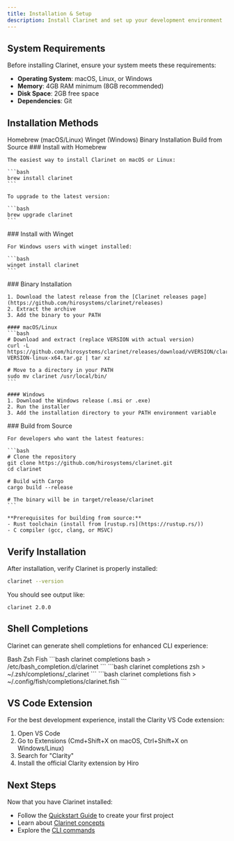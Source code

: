 ```yaml
---
title: Installation & Setup
description: Install Clarinet and set up your development environment
---
```



## System Requirements

Before installing Clarinet, ensure your system meets these requirements:

- **Operating System**: macOS, Linux, or Windows
- **Memory**: 4GB RAM minimum (8GB recommended)
- **Disk Space**: 2GB free space
- **Dependencies**: Git

## Installation Methods

<Tabs defaultValue="homebrew">
  <TabsList>
    <TabsTrigger value="homebrew">Homebrew (macOS/Linux)</TabsTrigger>
    <TabsTrigger value="winget">Winget (Windows)</TabsTrigger>
    <TabsTrigger value="binary">Binary Installation</TabsTrigger>
    <TabsTrigger value="source">Build from Source</TabsTrigger>
  </TabsList>

  <TabsContent value="homebrew">
    ### Install with Homebrew

    The easiest way to install Clarinet on macOS or Linux:

    ```bash
    brew install clarinet
    ```

    To upgrade to the latest version:

    ```bash
    brew upgrade clarinet
    ```
  </TabsContent>

  <TabsContent value="winget">
    ### Install with Winget

    For Windows users with winget installed:

    ```bash
    winget install clarinet
    ```
  </TabsContent>

  <TabsContent value="binary">
    ### Binary Installation

    1. Download the latest release from the [Clarinet releases page](https://github.com/hirosystems/clarinet/releases)
    2. Extract the archive
    3. Add the binary to your PATH

    #### macOS/Linux
    ```bash
    # Download and extract (replace VERSION with actual version)
    curl -L https://github.com/hirosystems/clarinet/releases/download/vVERSION/clarinet-VERSION-linux-x64.tar.gz | tar xz
    
    # Move to a directory in your PATH
    sudo mv clarinet /usr/local/bin/
    ```

    #### Windows
    1. Download the Windows release (.msi or .exe)
    2. Run the installer
    3. Add the installation directory to your PATH environment variable
  </TabsContent>

  <TabsContent value="source">
    ### Build from Source

    For developers who want the latest features:

    ```bash
    # Clone the repository
    git clone https://github.com/hirosystems/clarinet.git
    cd clarinet

    # Build with Cargo
    cargo build --release

    # The binary will be in target/release/clarinet
    ```

    **Prerequisites for building from source:**
    - Rust toolchain (install from [rustup.rs](https://rustup.rs/))
    - C compiler (gcc, clang, or MSVC)
  </TabsContent>
</Tabs>

## Verify Installation

After installation, verify Clarinet is properly installed:

```bash
clarinet --version
```

You should see output like:
```
clarinet 2.0.0
```

## Shell Completions

Clarinet can generate shell completions for enhanced CLI experience:

<Tabs defaultValue="bash">
  <TabsList>
    <TabsTrigger value="bash">Bash</TabsTrigger>
    <TabsTrigger value="zsh">Zsh</TabsTrigger>
    <TabsTrigger value="fish">Fish</TabsTrigger>
  </TabsList>

  <TabsContent value="bash">
    ```bash
    clarinet completions bash > /etc/bash_completion.d/clarinet
    ```
  </TabsContent>

  <TabsContent value="zsh">
    ```bash
    clarinet completions zsh > ~/.zsh/completions/_clarinet
    ```
  </TabsContent>

  <TabsContent value="fish">
    ```bash
    clarinet completions fish > ~/.config/fish/completions/clarinet.fish
    ```
  </TabsContent>
</Tabs>

## VS Code Extension

For the best development experience, install the Clarity VS Code extension:

1. Open VS Code
2. Go to Extensions (Cmd+Shift+X on macOS, Ctrl+Shift+X on Windows/Linux)
3. Search for "Clarity"
4. Install the official Clarity extension by Hiro

## Next Steps

Now that you have Clarinet installed:

- Follow the [Quickstart Guide](/tools/clarinet/quickstart) to create your first project
- Learn about [Clarinet concepts](/tools/clarinet#core-concepts)
- Explore the [CLI commands](/tools/clarinet/cli-fundamentals)